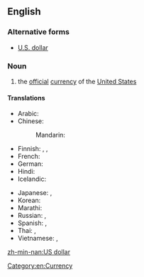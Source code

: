 ==English==

===Alternative forms===
* [[U.S. dollar]]

===Noun===
{{en-noun|head=[[US]] [[dollar]]}}
{{wikipedia|United States dollar}}

# the [[official]] [[currency]] of the [[United States]]

====Translations====
{{trans-top|official currency of the United States}}
* Arabic: {{t|ar|دولار أمريكي|m|tr=dulaar 'amriikiy}}
* Chinese:
*: Mandarin: {{t+|cmn|美元|tr=Měiyuán|sc=Hani}}
* Finnish: {{t|fi|Yhdysvaltain dollari}},  {{t+|fi|dollari}},  {{t|fi|US-dollari}}
* French: {{t|fr|dollar américain|m}}
* German: {{t+|de|US-Dollar|m}}
* Hindi: {{t|hi|अमेरिकी डॉलर|m|tr=amērikī ḍolar|sc=Deva}}
* Icelandic: {{t|is|bandaríkjadalur}}
{{trans-mid}}
* Japanese: {{t|ja|アメリカ・ドル|tr=Amerika-doru}},  {{t|ja|米ドル|tr=Bei-doru}}
* Korean: {{t|ko|미국 달러|tr=Miguk dalleo|sc=Kore}}
* Marathi: {{t|mr|अमेरिकन डॉलर|m|tr=amerikana ḍǒlara|sc=Deva}}
* Russian: {{t|ru|американский доллар|m|tr=amerikánskij dóllar}}, {{t|ru|доллар США|m|tr=dóllar sɛ-šɛ-á}}
* Spanish: {{t|es|dólar de EE.UU.|m}},  {{t|es|dólar americano|m}}
* Thai: {{t|th|ดอลลาร์สหรัฐ|tr=donlâat ràt|sc=Thai}}, {{t|th|ดอลลาร์อเมริกัน|tr=donlâa amayrígan|sc=Thai}}
* Vietnamese: {{t|vi|đô-la Mỹ}},  {{t|vi|đồng Mỹ}}
{{trans-bottom}}

[[Category:en:Currency]]

[[zh-min-nan:US dollar]]